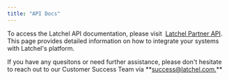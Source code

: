 ```yaml
---
title: "API Docs"
---
```


To access the Latchel API documentation, please visit  [Latchel Partner API](https://app.latchel.com/api-docs/papi/). This page provides detailed information on how to integrate your systems with Latchel's platform.

<Tip>
  If you have any quesitons or need further assistance, please don't hesitate to reach out to our Customer Success Team via **<u>success@latchel.com.</u>**
</Tip>